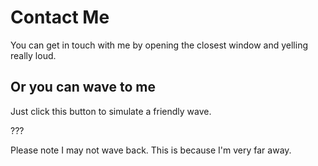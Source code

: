 
# Contact Me

You can get in touch with me by opening the closest window and yelling really loud.

## Or you can wave to me

Just click this button to simulate a friendly wave.

???

<Wave />

Please note I may not wave back. This is because I'm very far away.
